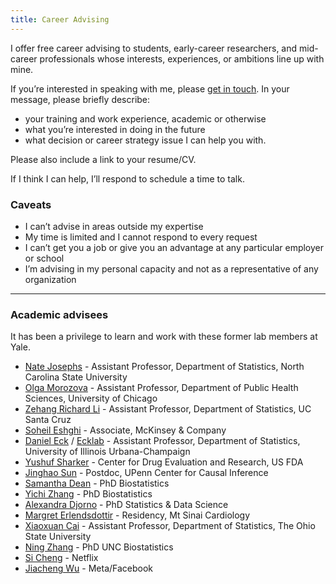 ```yaml
---
title: Career Advising
---
```


I offer free career advising to students, early-career researchers, and mid-career professionals whose interests, experiences, or ambitions line up with mine.  

If you're interested in speaking with me, please [get in touch](/contact). In your message, please briefly describe:

- your training and work experience, academic or otherwise
- what you're interested in doing in the future 
- what decision or career strategy issue I can help you with. 

Please also include a link to your resume/CV. 

If I think I can help, I'll respond to schedule a time to talk. 


### Caveats 

- I can't advise in areas outside my expertise
- My time is limited and I cannot respond to every request
- I can't get you a job or give you an advantage at any particular employer or school
- I'm advising in my personal capacity and not as a representative of any organization

---

### Academic advisees

It has been a privilege to learn and work with these former lab members at Yale. 

* [Nate Josephs](https://njosephs.com/) - Assistant Professor, Department of Statistics, North Carolina State University
* [Olga Morozova](https://www.omorozova.com) - Assistant Professor, Department of Public Health Sciences, University of Chicago
* [Zehang Richard Li](http://zehangli.com) - Assistant Professor, Department of Statistics, UC Santa Cruz
* [Soheil Eshghi](http://www.soheileshghi.com/) - Associate, McKinsey &amp; Company
* [Daniel Eck](https://stat.illinois.edu/directory/profile/dje13) / [Ecklab](https://ecklab.github.io/) - Assistant Professor, Department of Statistics, University of Illinois Urbana-Champaign
* [Yushuf Sharker](https://scholar.google.com/citations?user=VmPoWT8AAAAJ&hl=en) - Center for Drug Evaluation and Research, US FDA
* [Jinghao Sun](https://jinghao-sun.github.io/) - Postdoc, UPenn Center for Causal Inference
* [Samantha Dean](https://sammigd.github.io/) - PhD Biostatistics 
* [Yichi Zhang](https://medicine.yale.edu/profile/yichi_zhang_yz928/) - PhD Biostatistics
* [Alexandra Djorno](https://statistics.yale.edu/people/alexandra-djorno) - PhD Statistics &amp; Data Science
* [Margret Erlendsdottir](https://medicine.yale.edu/profile/margret_erlendsdottir/) - Residency, Mt Sinai Cardiology
* [Xiaoxuan Cai](https://xiaoxuan-cai.github.io) - Assistant Professor, Department of Statistics, The Ohio State University
* [Ning Zhang](https://www.linkedin.com/in/ning-zhang-264342198/) - PhD UNC Biostatistics
* [Si Cheng](https://chengs94.github.io/) - Netflix
* [Jiacheng Wu](https://www.biostat.washington.edu/people/jiacheng-wu) - Meta/Facebook





